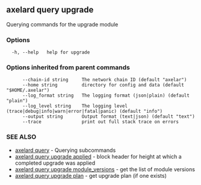 ## axelard query upgrade

Querying commands for the upgrade module

### Options

```
  -h, --help   help for upgrade
```

### Options inherited from parent commands

```
      --chain-id string     The network chain ID (default "axelar")
      --home string         directory for config and data (default "$HOME/.axelar")
      --log_format string   The logging format (json|plain) (default "plain")
      --log_level string    The logging level (trace|debug|info|warn|error|fatal|panic) (default "info")
      --output string       Output format (text|json) (default "text")
      --trace               print out full stack trace on errors
```

### SEE ALSO

- [axelard query](/cli-docs/v0_32_0/axelard_query) - Querying subcommands
- [axelard query upgrade applied](/cli-docs/v0_32_0/axelard_query_upgrade_applied) - block header for height at which a completed upgrade was applied
- [axelard query upgrade module_versions](/cli-docs/v0_32_0/axelard_query_upgrade_module_versions) - get the list of module versions
- [axelard query upgrade plan](/cli-docs/v0_32_0/axelard_query_upgrade_plan) - get upgrade plan (if one exists)
